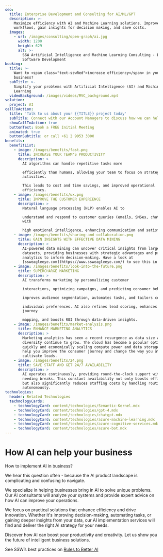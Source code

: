 ```yaml
---
seo:
  title: Enterprise Development and Consulting for AI/ML/GPT
  description: >-
    Maximize efficiency with AI and Machine Learning solutions. Improve your
    workflows, gain insights for decision making, and save costs.
  images:
    - url: /images/consulting/open-graph/ai.jpg
      width: 1200
      height: 629
      alt: >-
        SSW Artificial Intelligence and Machine Learning Consulting - Enterprise
        Software Development
booking:
  title: >-
    Want to <span class="text-sswRed">increase efficiency</span> in your
    business?
  subTitle: >-
    Simplify your problems with Artificial Intelligence (AI) and Machine
    Learning
  videoBackground: /images/videos/MVC_background.mp4
solution:
  project: AI
callToAction:
  title: 'Talk to us about your {{TITLE}} project today'
  subTitle: Connect with our Account Managers to discuss how we can help.
  showCallToAction: true
  buttonText: Book a FREE Initial Meeting
  animated: true
  buttonSubtitle: or call +61 2 9953 3000
benefits:
  benefitList:
    - image: /images/benefits/fast.png
      title: INCREASE YOUR TEAM'S PRODUCTIVITY
      description: >
        AI algorithms can handle repetitive tasks more

        efficiently than humans, allowing your team to focus on strategic
        activities.

        This leads to cost and time savings, and improved operational
        efficiency.
    - image: /images/benefits/ux.png
      title: IMPROVE THE CUSTOMER EXPERIENCE
      description: >
        Natural language processing (NLP) enables AI to

        understand and respond to customer queries (emails, SMSes, chats, etc.)
        with

        high emotional intelligence, enhancing communication and satisfaction.
    - image: /images/benefits/sharing-and-collaboration.png
      title: GAIN INSIGHTS WITH EFFECTIVE DATA MINING
      description: >
        AI-powered data mining can uncover critical insights from large
        datasets, providing businesses with strategic advantages and predictive
        analytics to inform decision-making. Have a look at
        [ssweagleeye.com](https://www.ssweagleeye.com/) to see this in action.
    - image: /images/benefits/look-into-the-future.png
      title: SUPERCHARGE MARKETING
      description: >
        AI transforms marketing by personalizing customer

        interactions, optimizing campaigns, and predicting consumer behavior. It

        improves audience segmentation, automates tasks, and tailors content to

        individual preferences. AI also refines lead scoring, enhances customer
        journey

        mapping, and boosts ROI through data-driven insights.
    - image: /images/benefits/market-analysis.png
      title: ENHANCE MARKETING ANALYTICS
      description: >
        Marketing analytics has seen a recent resurgence as data size and
        diversity continue to grow. The cloud has become a popular option for
        quickly and economically scaling compute power and data storage. AI can
        help you improve the consumer journey and change the way you attract and
        cultivate leads.
    - image: /images/benefits/24.png
      title: SAVE STAFF AND GET 24/7 AVAILABILITY
      description: >
        AI operates continuously, providing round-the-clock support without
        needing breaks. This constant availability not only boosts efficiency
        but also significantly reduces staffing costs by handling routine tasks
        autonomously.
technologies:
  header: Related Technologies
  technologyCards:
    - technologyCard: content/technologies/Semantic-Kernel.mdx
    - technologyCard: content/technologies/gpt-4.mdx
    - technologyCard: content/technologies/chatgpt.mdx
    - technologyCard: content/technologies/azure-machine-learning.mdx
    - technologyCard: content/technologies/azure-cognitive-services.mdx
    - technologyCard: content/technologies/azure-bot.mdx
---
```


# How AI can help your business

<VideoEmbed url="https://www.youtube.com/watch?v=-q9lLqtkC00" caption="The Future of Business with AI: Automation, Intelligence, and Customer Relations | Ulysses Maclaren" duration="10 mins" />

How to implement AI in business?

We hear this question often - because the AI product landscape is complicating and confusing to navigate.

We specialize in helping businesses bring in AI to solve unique problems. Our AI consultants will analyze your systems and provide expert advice on how AI can improve your operations.

We focus on practical solutions that enhance efficiency and drive innovation. Whether it's improving decision-making, automating tasks, or gaining deeper insights from your data, our AI implementation services will find and deliver the right AI strategy for your needs.

Discover how AI can boost your productivity and creativity. Let us show you the future of intelligent business solutions.

See SSW’s best practices on [Rules to Better AI](https://www.ssw.com.au/rules)
